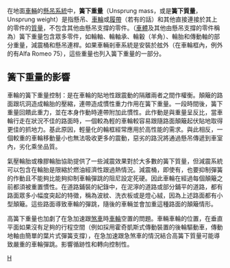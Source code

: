 {{Multiple issues|
{{Unreferenced|time=2021-01-22T01:13:41+00:00}}
{{Rough translation|time=2021-01-22T01:18:00+00:00}}
}}
在地面[[車輛|車輛]]的[[懸吊系統|懸吊系統]]中，'''簧下重量'''（Unsprung mass，或是'''簧下質量'''，Unsprung weight）是指懸吊、[[車輪|車輪]]或[[履帶|履帶]]（若有的話）和其他直接連接於其上的零件的[[質量|質量]]，不包含其他由懸吊支撐的零件。（[[車體|車體]]及其他由懸吊支撐的零件稱為{{le|簧上質量|sprung mass}}）簧下重量包含眾多零件，如輪軸、輪軸承、輪轂（羊角）、輪胎和傳動軸的部分重量，減震桶和懸吊連桿。如果車輛剎車系統是安裝於舷外（在車輪框內，例外的有Alfa Romeo 75），這些重量也列入簧下重量的一部分。

==簧下重量的影響==
車輪的簧下重量控制：是在車輪的貼地性跟震動的隔離兩者之間作權衡。顛簸的路面跟坑洞造成輪胎的壓縮，連帶造成慣性重力作用在簧下重量。一段時間後，簧下重量回饋此重力，並在本身作動時連帶附加此慣性。此作動是與重量呈反比，當車輪行走在狀況不佳的路面時，一個較為輕的車輪較容易跟隨路面顛簸起伏貼地取得更佳的抓地力。基此原因，輕量化的輪框經常應用於高性能的需求。與此相反，一個較重的車輪移動量小也無法吸收更多的震動，惡劣的路況將通過懸吊傳遞到車室內，劣化乘坐品質。

氣壓輪胎或橡膠輪胎協助提供了一些減震效果對於大多數的簧下質量，但減震系統可以包含在輪胎是限縮於燃油經濟性跟過熱情況。減震桶，即使有，也要抑制彈簧的作動且不能夠比能夠抑制車輪彈跳的阻尼設定死硬。因此車輪在經過每個顛簸之前都須被重置慣性。在道路鋪裝的紀錄中，在泥濘的道路或部分鋪平的道路，都有路面眾多小幅度突起的特徵，稱為波紋、洗衣板或是燈心絨，因為上述路面都有小型顛簸。這些路面導致車輪的彈跳，隨後的車輛並會加重這種路面的顛簸情形。

高簧下重量也加劇了在急加速跟[[煞車|煞車]]時[[車輪|車輪]]空置的問題。車輛車輪的位置，在垂直平面如果沒有足夠的行程空間（例如採用霍奇凱斯式傳動裝置的後輪驅動車，傳動地軸由簡單的葉片式彈簧支撐），在急加速跟急煞車的情況結合高簧下質量可能導致嚴重的車輪彈跳。影響循跡性和轉向控制性。

[[Category:车辆技术|H]]